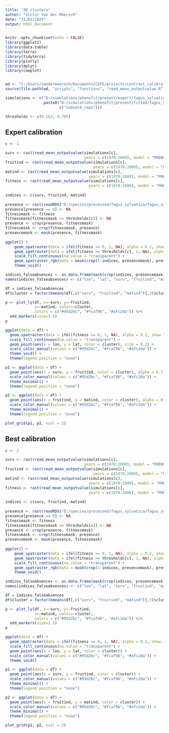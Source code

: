 ```yaml
---
title: "3D clusters"
author: "Victor Van der Meersch"
date: "31/01/2024"
output: html_document
---
```


```r
knitr::opts_chunk$set(echo = FALSE)
library(ggplot2)
library(data.table)
library(terra)
library(tidyterra)
library(plotly)
library(dplyr)
library(cowplot)


wd <- "C:/Users/vandermeersch/Documents/CEFE/projects/contrast_calibrations"
source(file.path(wd, "scripts", "functions", "read_mean_outputvalue.R"))

simulations <- c("D:/simulations/phenofit/present/expert/fagus_sylvatica/VVanderMeersch",
                 paste0("D:/simulations/phenofit/present/fitted/fagus_sylvatica/paper_data/CMAES/", 
                        c("subset4_rep1")))

thresholds <- c(0.162, 0.785)


```

## Expert calibration

```r
c <- 1

surv <- rast(read_mean_outputvalue(simulations[c], 
                                   years = c(1970:2000), model = "PHENOFIT", output_var = "Survival")[,c(2,1,3)])
fruitind <- rast(read_mean_outputvalue(simulations[c], 
                                       years = c(1970:2000), model = "PHENOFIT", output_var = "FruitIndex")[,c(2,1,3)])
matind <- rast(read_mean_outputvalue(simulations[c],
                                     years = c(1970:2000), model = "PHENOFIT", output_var = "MaturationIndex")[,c(2,1,3)])
fitness <- rast(read_mean_outputvalue(simulations[c], 
                                     years = c(1970:2000), model = "PHENOFIT", output_var = "Fitness")[,c(2,1,3)])
  
indices <- c(surv, fruitind, matind)
  
presence <- rast(readRDS("D:/species/processed/fagus_sylvatica/fagus_sylvatica_presabs.rds"))
presence[presence == 0] <- NA
fitnessmask <- fitness
fitnessmask[fitnessmask >= thresholds[c]] <- NA
presence <- crop(presence, fitnessmask)
fitnessmask <- crop(fitnessmask, presence)
presencemask <- mask(presence, fitnessmask)
  
ggplot() +
    geom_spatraster(data = ifel(fitness >= 0, 1, NA), alpha = 0.2, show.legend = FALSE) +
    geom_spatraster(data = ifel(fitness >= thresholds[c], 1, NA), alpha = 0.2, show.legend = FALSE) +
    scale_fill_continuous(na.value = "transparent") +
    geom_spatraster_rgb(data = mask(crop(1-indices, presencemask), presencemask)*255) +
    theme_void()

indices_falseabsences <- as.data.frame(mask(crop(indices, presencemask), presencemask), xy = TRUE)
names(indices_falseabsences) <- c("lon", "lat", "surv", "fruitind", "matind")

df = indices_falseabsences
df$cluster = factor(kmeans(df[,c("surv", "fruitind", "matind")],3)$cluster)

p <- plot_ly(df, x=~surv, y=~fruitind, 
             z=~matind, color=~cluster,
             colors = c("#95d2bc", "#fcaf96", "#afc2da")) %>%
  add_markers(size=1.5)
p

ggplot(data = df) +
  geom_spatraster(data = ifel(fitness >= 0, 1, NA), alpha = 0.2, show.legend = FALSE) +
  scale_fill_continuous(na.value = "transparent") +
  geom_point(aes(x = lon, y = lat, color = cluster), size = 0.2) +
  scale_color_manual(values = c("#95d2bc", "#fcaf96", "#afc2da")) +
  theme_void() +
  theme(legend.position = "none")

p1 <- ggplot(data = df) +
  geom_point(aes(x = surv, y = fruitind, color = cluster), alpha = 0.7) +
  scale_color_manual(values = c("#95d2bc", "#fcaf96", "#afc2da")) +
  theme_minimal() +
  theme(legend.position = "none")

p2 <- ggplot(data = df) +
  geom_point(aes(x = fruitind, y = matind, color = cluster), alpha = 0.7) +
  scale_color_manual(values = c("#95d2bc", "#fcaf96", "#afc2da")) +
  theme_minimal() +
  theme(legend.position = "none")

plot_grid(p1, p2, ncol = 2)

```

## Best calibration

```r
c <- 2

surv <- rast(read_mean_outputvalue(simulations[c], 
                                   years = c(1970:2000), model = "PHENOFIT", output_var = "Survival")[,c(2,1,3)])
fruitind <- rast(read_mean_outputvalue(simulations[c], 
                                       years = c(1970:2000), model = "PHENOFIT", output_var = "FruitIndex")[,c(2,1,3)])
matind <- rast(read_mean_outputvalue(simulations[c],
                                     years = c(1970:2000), model = "PHENOFIT", output_var = "MaturationIndex")[,c(2,1,3)])
fitness <- rast(read_mean_outputvalue(simulations[c], 
                                     years = c(1970:2000), model = "PHENOFIT", output_var = "Fitness")[,c(2,1,3)])
  
indices <- c(surv, fruitind, matind)
  
presence <- rast(readRDS("D:/species/processed/fagus_sylvatica/fagus_sylvatica_presabs.rds"))
presence[presence == 0] <- NA
fitnessmask <- fitness
fitnessmask[fitnessmask >= thresholds[c]] <- NA
presence <- crop(presence, fitnessmask)
fitnessmask <- crop(fitnessmask, presence)
presencemask <- mask(presence, fitnessmask)
  
ggplot() +
    geom_spatraster(data = ifel(fitness >= 0, 1, NA), alpha = 0.2, show.legend = FALSE) +
    geom_spatraster(data = ifel(fitness >= thresholds[c], 1, NA), alpha = 0.2, show.legend = FALSE) +
    scale_fill_continuous(na.value = "transparent") +
    geom_spatraster_rgb(data = mask(crop(1-indices, presencemask), presencemask)*255) +
    theme_void()

indices_falseabsences <- as.data.frame(mask(crop(indices, presencemask), presencemask), xy = TRUE)
names(indices_falseabsences) <- c("lon", "lat", "surv", "fruitind", "matind")

df = indices_falseabsences
df$cluster = factor(kmeans(df[,c("surv", "fruitind", "matind")],3)$cluster)

p <- plot_ly(df, x=~surv, y=~fruitind, 
             z=~matind, color=~cluster,
             colors = c("#95d2bc", "#fcaf96", "#afc2da")) %>%
  add_markers(size=1.5)
p

ggplot(data = df) +
  geom_spatraster(data = ifel(fitness >= 0, 1, NA), alpha = 0.2, show.legend = FALSE) +
  scale_fill_continuous(na.value = "transparent") +
  geom_point(aes(x = lon, y = lat, color = cluster)) +
  scale_color_manual(values = c("#95d2bc", "#fcaf96", "#afc2da")) +
  theme_void()

p1 <- ggplot(data = df) +
  geom_point(aes(x = surv, y = fruitind, color = cluster)) +
  scale_color_manual(values = c("#95d2bc", "#fcaf96", "#afc2da")) +
  theme_minimal() +
  theme(legend.position = "none")

p2 <- ggplot(data = df) +
  geom_point(aes(x = fruitind, y = matind, color = cluster)) +
  scale_color_manual(values = c("#95d2bc", "#fcaf96", "#afc2da")) +
  theme_minimal() +
  theme(legend.position = "none")

plot_grid(p1, p2, ncol = 2)

```



